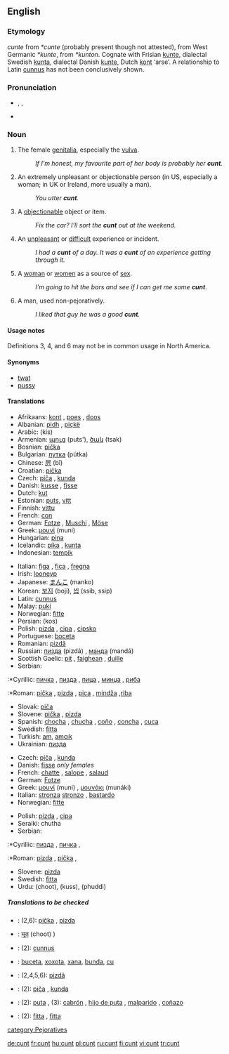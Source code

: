 {{wikipedia}}
==English==

===Etymology===
{{ME.}} ''cunte'' from {{OE.}} ''*cunte'' (probably present though not attested), from West Germanic ''*kunte'', from {{Ger.}} ''*kunton''. Cognate with Frisian [[kunte]], dialectal Swedish [[kunta]], dialectal Danish [[kunte]], Dutch [[kont]] ‘arse’. A relationship to Latin [[cunnus]] has not been conclusively shown.

===Pronunciation===
*{{AHD|kŭnt}}, {{IPA|/kʌnt/}}, {{SAMPA|/kVnt/}}
*{{rhymes|ʌnt}}

===Noun===
{{en-noun}}

# {{vulgar slang}} The female [[genitalia]], especially the [[vulva]].
#: ''If I’m honest, my favourite part of her body is probably her '''cunt'''.''
# {{vulgar slang}} An extremely unpleasant or objectionable person (in US, especially a woman; in UK or Ireland, more usually a man).
#: ''You utter '''cunt'''.''
# {{vulgar slang}} A [[objectionable]] object or item.
#: ''Fix the car? I’ll sort the '''cunt''' out at the weekend.''
# {{vulgar slang}} An [[unpleasant]] or [[difficult]] experience or incident.
#: ''I had a'' '''''cunt''''' ''of a day.'' ''It was a'' '''''cunt''''' ''of an experience getting through it.''
# {{context|vulgar slang|countable|uncountable}} A [[woman]] or [[women]] as a source of [[sex]].
#: ''I’m going to hit the bars and see if I can get me some '''cunt'''.''
# {{vulgar slang}} A man, used non-pejoratively.
#: ''I liked that guy he was a good '''cunt'''.''

{{seeCites}}

====Usage notes====
Definitions 3, 4, and 6 may not be in common usage in North America.

====Synonyms====
*[[twat]]
*[[pussy]]

====Translations====
{{trans-top|genitalia}}
*Afrikaans: [[kont]] {{f}}, [[poes]] {{f}}, [[doos]] {{f}}
*Albanian: [[pidh]] {{m}}, [[piçkë]] {{f}}
*Arabic: {{ARchar|[[كس|كِس]]}} (kis)
*Armenian: [[պուց]] (puts'), [[ծակ]] (tsak)
*Bosnian: [[pička]] {{f}}
*Bulgarian: [[путка]] (pútka) {{f}}
*Chinese: [[屄]] (bī)
*Croatian: [[pička]] {{f}}
*Czech: [[píča]] {{f}}, [[kunda]] {{f}}
*Danish: [[kusse]] {{c}}, [[fisse]] {{c}}
*Dutch: [[kut]] {{f}}
*Estonian: [[puts]], [[vitt]]
*Finnish: [[vittu]]
*French: [[con#French|con]] {{m}}
*German: [[Fotze]] {{f}}, [[Muschi]] {{f}}, [[Möse]] {{f}}
*Greek: [[μουνί]] (muni) {{n}}
*Hungarian: [[pina]]
*Icelandic: [[píka]] {{f}}, [[kunta]] {{f}}
*Indonesian: [[tempik]]
{{trans-mid}}
*Italian: [[figa]] {{f}}, [[fica]] {{f}}, [[fregna]] {{f}}
*Irish: [[looneyp]] {{f}}
*Japanese: [[まんこ]] (manko)
*Korean: [[보지]] (boji), [[씹]] (ssib, ssip)
*Latin: [[cunnus]] {{m}}
*Malay: [[puki]]
*Norwegian: [[fitte]] {{f}}
*Persian: {{FAchar|[[کس]]}} (kos)
*Polish: [[pizda]] {{f}}, [[cipa]] {{f}}, [[cipsko]] {{n}}
*Portuguese: [[boceta]]
*Romanian: [[pizdă]] {{f}}
*Russian: [[пизда]] (pizdá) {{f}}, [[манда]] (mandá) {{f}}
*Scottish Gaelic: [[pit#Scottish Gaelic|pit]] {{f}}, [[faighean]] {{m}}, [[duille]] {{f}}
*Serbian:
:*Cyrillic: [[пичка]] {{f}}, [[пизда]] {{f}}, [[пица]] {{f}}, [[минџа]] {{f}}, [[риба]] {{f}}
:*Roman: [[pička]] {{f}}, [[pizda]] {{f}}, [[pica]] {{f}}, [[mindža]] {{f}},[[riba]] {{f}}
*Slovak: [[piča]] {{f}}
*Slovene: [[pička]] {{f}}, [[pizda]] {{f}}
*Spanish: [[chocha]] {{f}}, [[chucha]] {{f}}, [[coño]] {{m}}, [[concha]] {{f}}, [[cuca]] {{f}}
*Swedish: [[fitta]] {{c}}
*Turkish: [[am#Turkish|am]], [[amcık]]
*Ukrainian: [[пизда]] {{f}}
{{trans-bottom}}

{{trans-top|unpleasant or objectionable person}}
*Czech: [[píča]] {{f}}, [[kunda]] {{f}}
*Danish: [[fisse]] {{c}} ''only females''
*French: [[chatte]] {{f}}, [[salope]] {{f}}, [[salaud]] {{m}}
*German: [[Fotze]] {{n}}
*Greek: [[μουνί]] (muni) {{n}}, [[μουνάκι]] (munáki) {{n}}
*Italian: [[stronza]] {{f}} [[stronzo]] {{m}}, [[bastardo]] {{m}}
*Norwegian: [[fitte]] {{f}}
{{trans-mid}}
*Polish: [[pizda]] {{f}}, [[cipa]] {{f}}
*Seraiki: chutha
*Serbian:
:*Cyrillic: [[пизда]] {{f}}, [[пичка]] {{f}}, 
:*Roman: [[pizda]] {{f}}, [[pička]] {{f}},  
*Slovene: [[pizda]] {{f}}
*Swedish: [[fitta]] {{c}}
*Urdu: {{URchar|[[چوت]]}} (choot), {{URchar|[[کس]]}} (kuss), {{URchar|[[پھدی]]}} (phuddi)
{{trans-bottom}}

=====Translations to be checked=====
{{checktrans}}

*{{ttbc|Croatian}}: (2,6): [[pička]] {{f}}, [[pizda]] {{f}}
*{{ttbc|Hindi}}: [[चूत]] (choot) ) <!--(Does it mean an unpleasant person or genitalia?)-->
*{{ttbc|Latin}}: (2): [[cunnus]] {{m}}
*{{ttbc|Portuguese}}: [[buceta]], [[xoxota]], [[xana]], [[bunda]], [[cu]]
*{{ttbc|Romanian}}: (2,4,5,6): [[pizdă]] {{f}}
*{{ttbc|Slovak}}: (2): [[piča]] {{f}}, [[kunda]] {{f}}
*{{ttbc|Spanish}}: (2): [[puta]] {{f}}, (3): [[cabrón]] {{m}}, [[hijo de puta]] {{m}}, [[malparido]] {{m}}, [[coñazo]] {{m}}
*{{ttbc|Slovak}}: (2): [[fitta]] {{m}}, [[fitta]] {{f}}

[[category:Pejoratives]]

[[de:cunt]]
[[fr:cunt]]
[[hu:cunt]]
[[pl:cunt]]
[[ru:cunt]]
[[fi:cunt]]
[[vi:cunt]]
[[tr:cunt]]